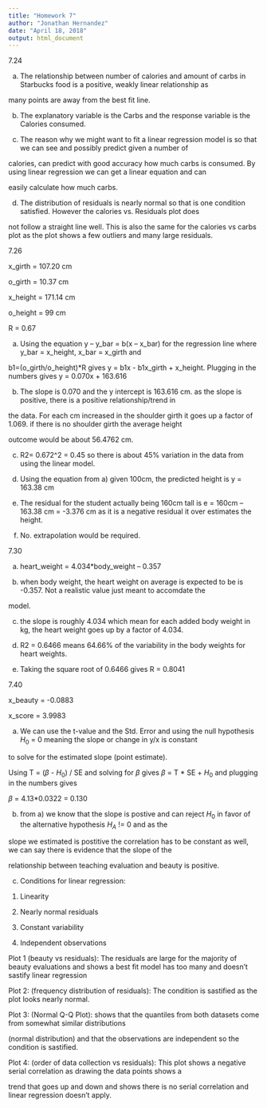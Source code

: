 ```yaml
---
title: "Homework 7"
author: "Jonathan Hernandez"
date: "April 18, 2018"
output: html_document
---
```


7.24

a) The relationship between number of calories and amount of carbs in Starbucks food is a positive, weakly linear relationship as 

many points are away from the best fit line.

b) The explanatory variable is the Carbs and the response variable is the Calories consumed.

c) The reason why we might want to fit a linear regression model is so that we can see and possibly predict given a number of 

calories, can predict with good accuracy how much carbs is consumed. By using linear regression we can get a linear equation and can 

easily calculate how much carbs.

d) The distribution of residuals is nearly normal so that is one condition satisfied. However the calories vs. Residuals plot does 

not follow a straight line well. This is also the same for the calories vs carbs plot as the plot shows a few outliers and many large 
residuals.

7.26

x_girth = 107.20 cm

o_girth = 10.37 cm

x_height = 171.14 cm

o_height = 99 cm

R = 0.67                                                               

a) Using the equation y – y_bar = b(x – x_bar) for the regression line where y_bar = x_height, x_bar = x_girth and 

b1=(o_girth/o_height)*R gives y = b1x - b1x_girth + x_height. Plugging in the numbers gives y = 0.070x + 163.616

b) The slope is 0.070 and the y intercept is 163.616 cm. as the slope is positive, there is a positive relationship/trend in 

the data. For each cm increased in the shoulder girth it goes up a factor of 1.069. if there is no shoulder girth the average height 

outcome would be about 56.4762 cm.

c) R2= 0.672^2 = 0.45 so there is about 45% variation in the data from using the linear model.

d) Using the equation from a) given 100cm, the predicted height is y = 163.38 cm

e) The residual for the student actually being 160cm tall is e = 160cm – 163.38 cm = -3.376 cm as it is a negative residual it over estimates the height.

f) No. extrapolation would be required.

7.30

a) heart_weight = 4.034*body_weight – 0.357

b) when body weight, the heart weight on average is expected to be is -0.357. Not a realistic value just meant to accomdate the 

model.

c) the slope is roughly 4.034 which mean for each added body weight in kg, the heart weight goes up by a factor of 4.034.

d) R2 = 0.6466 means 64.66% of the variability in the body weights for heart weights.

e) Taking the square root of 0.6466 gives R = 0.8041

7.40

x_beauty = -0.0883

x_score = 3.9983

a) We can use the t-value and the Std. Error and using the null hypothesis $H_{0}$ = 0 meaning the slope or change in y/x is constant

to solve for the estimated slope (point estimate).

Using T = ($\beta$ - $H_{0}$) / SE and solving for $\beta$ gives $\beta$ = T * SE + $H_{0}$ and plugging in the numbers gives

$\beta$ = 4.13*0.0322 = 0.130

b) from a) we know that the slope is postive and can reject $H_{0}$ in favor of the alternative hypothesis $H_{A}$ != 0 and as the

slope we estimated is postitive the correlation has to be constant as well, we can say there is evidence that the slope of the

relationship between teaching evaluation and beauty is positive.

c) Conditions for linear regression:

1. Linearity

2. Nearly normal residuals

3. Constant variability

4. Independent observations

Plot 1 (beauty vs residuals): The residuals are large for the majority of beauty evaluations and shows a best fit model has too many 
and doesn't sastify linear regression

Plot 2: (frequency distribution of residuals): The condition is sastified as the plot looks nearly normal.

Plot 3: (Normal Q-Q Plot): shows that the quantiles from both datasets come from somewhat similar distributions

(normal distribution) and that the observations are independent so the condition is sastified.

Plot 4: (order of data collection vs residuals): This plot shows a negative serial correlation as drawing the data points shows a 

trend that goes up and down and shows there is no serial correlation and linear regression doesn't apply.